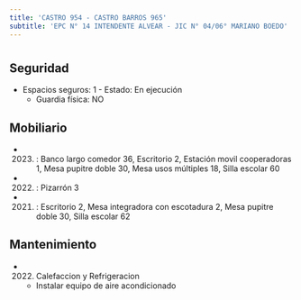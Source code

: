 ```yaml
---
title: 'CASTRO 954 - CASTRO BARROS 965'
subtitle: 'EPC N° 14 INTENDENTE ALVEAR - JIC N° 04/06° MARIANO BOEDO'
---
```


#


## Seguridad

*  Espacios seguros: 1 - Estado: En ejecución 
    + Guardia física: NO





## Mobiliario

*  (2023) : Banco largo comedor 36, Escritorio 2, Estación movil cooperadoras 1, Mesa pupitre doble 30, Mesa usos múltiples 18, Silla escolar 60 

*  (2022) : Pizarrón 3 

*  (2021) : Escritorio 2, Mesa integradora con escotadura 2, Mesa pupitre doble 30, Silla escolar 62 





## Mantenimiento

*  (2022) Calefaccion y Refrigeracion 
    + Instalar equipo de aire acondicionado



